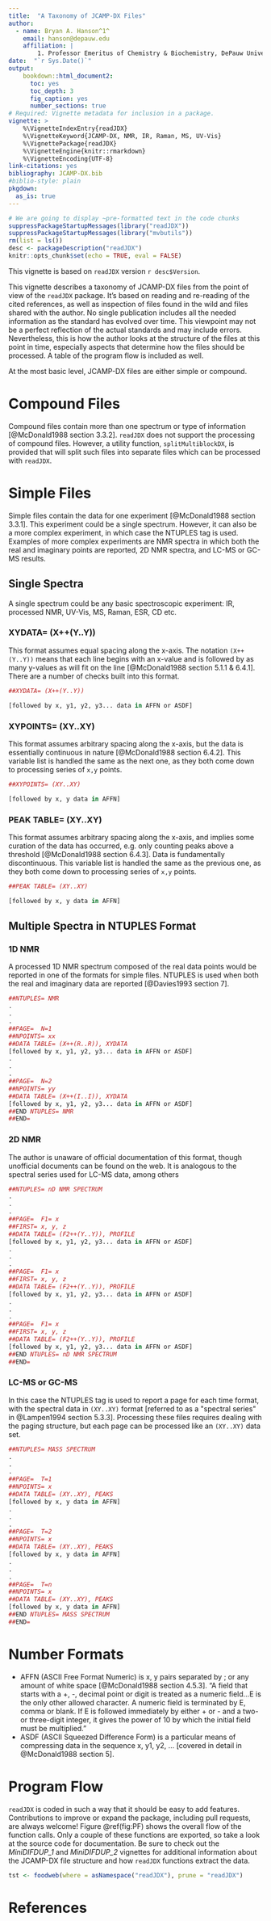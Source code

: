 ```yaml
---
title:  "A Taxonomy of JCAMP-DX Files"
author:
  - name: Bryan A. Hanson^1^
    email: hanson@depauw.edu
    affiliation: |
        1. Professor Emeritus of Chemistry & Biochemistry, DePauw University, Greencastle IN USA.
date:  "`r Sys.Date()`"
output:
    bookdown::html_document2:
      toc: yes
      toc_depth: 3
      fig_caption: yes
      number_sections: true
# Required: Vignette metadata for inclusion in a package.
vignette: >
    %\VignetteIndexEntry{readJDX}
    %\VignetteKeyword{JCAMP-DX, NMR, IR, Raman, MS, UV-Vis}
    %\VignettePackage{readJDX}
    %\VignetteEngine{knitr::rmarkdown}
    %\VignetteEncoding{UTF-8}
link-citations: yes
bibliography: JCAMP-DX.bib
#biblio-style: plain
pkgdown:
  as_is: true
---
```


```r
# We are going to display ~pre-formatted text in the code chunks
suppressPackageStartupMessages(library("readJDX"))
suppressPackageStartupMessages(library("mvbutils"))
rm(list = ls())
desc <- packageDescription("readJDX")
knitr::opts_chunk$set(echo = TRUE, eval = FALSE)
```

This vignette is based on `readJDX` version `r desc$Version`.

This vignette describes a taxonomy of JCAMP-DX files from the point of view of the `readJDX` package. It's based on reading and re-reading of the cited references, as well as inspection of files found in the wild and files shared with the author. No single publication includes all the needed information as the standard has evolved over time.  This viewpoint may not be a perfect reflection of the actual standards and may include errors.   Nevertheless, this is how the author looks at the structure of the files at this point in time, especially aspects that determine how the files should be processed.  A table of the program flow is included as well.

At the most basic level, JCAMP-DX files are either simple or compound.

# Compound Files

Compound files contain more than one spectrum or type of information [@McDonald1988 section 3.3.2]. `readJDX` does not support the processing of compound files.   However, a utility function, `splitMultiblockDX`, is provided that will split such files into separate files which can be processed with `readJDX`.

# Simple Files

Simple files contain the data for one experiment [@McDonald1988 section 3.3.1].  This experiment could be a single spectrum.  However, it can also be a more complex experiment, in which case the NTUPLES tag is used.  Examples of more complex experiments are NMR spectra in which both the real and imaginary points are reported, 2D NMR spectra, and LC-MS or GC-MS results.

## Single Spectra

A single spectrum could be any basic spectroscopic experiment: IR, processed NMR, UV-Vis, MS, Raman, ESR, CD etc.

### XYDATA= (X++(Y..Y))

This format assumes equal spacing along the x-axis. The notation `(X++(Y..Y))` means that each line begins with an x-value and is followed by as many y-values as will fit on the line [@McDonald1988 section 5.1.1 & 6.4.1]. There are a number of checks built into this format.

```r
##XYDATA= (X++(Y..Y))

[followed by x, y1, y2, y3... data in AFFN or ASDF]
```

### XYPOINTS= (XY..XY)

This format assumes arbitrary spacing along the x-axis, but the data is essentially continuous in nature [@McDonald1988 section 6.4.2]. This variable list is handled the same as the next one, as they both come down to processing series of `x,y` points.

```r
##XYPOINTS= (XY..XY)

[followed by x, y data in AFFN]
```

### PEAK TABLE= (XY..XY)

This format assumes arbitrary spacing along the x-axis, and implies some curation of the data has occurred, e.g. only counting peaks above a threshold [@McDonald1988 section 6.4.3].  Data is fundamentally discontinuous. This variable list is handled the same as the previous one, as they both come down to processing series of `x,y` points.

```r
##PEAK TABLE= (XY..XY)

[followed by x, y data in AFFN]
```

## Multiple Spectra in NTUPLES Format


### 1D NMR

A processed 1D NMR spectrum composed of the real data points would be reported in one of the formats for simple files.  NTUPLES is used when both the real and imaginary data are reported [@Davies1993 section 7].

```r
##NTUPLES= NMR
.
.
.
##PAGE=  N=1
##NPOINTS= xx
##DATA TABLE= (X++(R..R)), XYDATA
[followed by x, y1, y2, y3... data in AFFN or ASDF]
.
.
.
##PAGE=  N=2
##NPOINTS= yy
##DATA TABLE= (X++(I..I)), XYDATA
[followed by x, y1, y2, y3... data in AFFN or ASDF]
##END NTUPLES= NMR
##END=
```

### 2D NMR

The author is unaware of official documentation of this format, though unofficial documents can be found on the web.  It is analogous to the spectral series used for LC-MS data, among others

```r
##NTUPLES= nD NMR SPECTRUM
.
.
.
##PAGE=  F1= x
##FIRST= x, y, z
##DATA TABLE= (F2++(Y..Y)), PROFILE
[followed by x, y1, y2, y3... data in AFFN or ASDF]
.
.
.
##PAGE=  F1= x
##FIRST= x, y, z
##DATA TABLE= (F2++(Y..Y)), PROFILE
[followed by x, y1, y2, y3... data in AFFN or ASDF]
.
.
.
##PAGE=  F1= x
##FIRST= x, y, z
##DATA TABLE= (F2++(Y..Y)), PROFILE
[followed by x, y1, y2, y3... data in AFFN or ASDF]
##END NTUPLES= nD NMR SPECTRUM
##END=
```

### LC-MS or GC-MS

In this case the NTUPLES tag is used to report a page for each time format, with the spectral data in `(XY..XY)` format [referred to as a "spectral series" in @Lampen1994 section 5.3.3].  Processing these files requires dealing with the paging structure, but each page can be processed like an `(XY..XY)` data set.

```r
##NTUPLES= MASS SPECTRUM
.
.
.
##PAGE=  T=1
##NPOINTS= x
##DATA TABLE= (XY..XY), PEAKS
[followed by x, y data in AFFN]
.
.
.
##PAGE=  T=2
##NPOINTS= x
##DATA TABLE= (XY..XY), PEAKS
[followed by x, y data in AFFN]
.
.
.
##PAGE=  T=n
##NPOINTS= x
##DATA TABLE= (XY..XY), PEAKS
[followed by x, y data in AFFN]
##END NTUPLES= MASS SPECTRUM
##END=
```

# Number Formats

* AFFN (ASCII Free Format Numeric) is x, y pairs separated by ; or any amount of white space [@McDonald1988 section 4.5.3]. "A field that starts with a +, -, decimal point or digit is treated as a numeric field...E is the only other allowed character. A numeric field is terminated by E, comma or blank. If E is followed immediately by either + or - and a two- or three-digit integer, it gives the power of 10 by which the initial field must be multiplied."
* ASDF (ASCII Squeezed Difference Form) is a particular means of compressing data in the sequence x, y1, y2, ... [covered in detail in @McDonald1988 section 5].

# Program Flow

`readJDX` is coded in such a way that it should be easy to add features.  Contributions to improve or expand the package, including pull requests, are always welcome!  Figure \@ref(fig:PF) shows the overall flow of the function calls.  Only a couple of these functions are exported, so take a look at the source code for documentation.  Be sure to check out the *MiniDIFDUP_1* and *MiniDIFDUP_2* vignettes for additional information about the JCAMP-DX file structure and how `readJDX` functions extract the data.

```r
tst <- foodweb(where = asNamespace("readJDX"), prune = "readJDX")
```

# References
